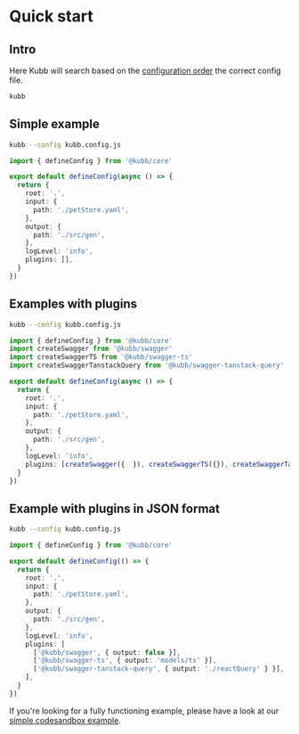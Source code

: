 
# Quick start

## Intro
Here Kubb will search based on the [configuration order](/docs/configuration/configuration) the correct config file.
 ```bash filename="cli" copy
kubb
```

## Simple example
 ```bash filename="cli" copy
kubb --config kubb.config.js
```

```typescript filename="kubb.config.js" copy
import { defineConfig } from '@kubb/core'

export default defineConfig(async () => {
  return {
    root: '.',
    input: {
      path: './petStore.yaml',
    },
    output: {
      path: './src/gen',
    },
    logLevel: 'info',
    plugins: [],
  }
})
```


## Examples with plugins
 ```bash filename="cli" copy
kubb --config kubb.config.js
```

```typescript filename="kubb.config.js" copy
import { defineConfig } from '@kubb/core'
import createSwagger from '@kubb/swagger'
import createSwaggerTS from '@kubb/swagger-ts'
import createSwaggerTanstackQuery from '@kubb/swagger-tanstack-query'

export default defineConfig(async () => {
  return {
    root: '.',
    input: {
      path: './petStore.yaml',
    },
    output: {
      path: './src/gen',
    },
    logLevel: 'info',
    plugins: [createSwagger({  }), createSwaggerTS({}), createSwaggerTanstackQuery({})],
  }
})
```

## Example with plugins in JSON format
 ```bash filename="cli" copy
kubb --config kubb.config.js
```

```typescript filename="kubb.config.js" copy
import { defineConfig } from '@kubb/core'

export default defineConfig(() => {
  return {
    root: '.',
    input: {
      path: './petStore.yaml',
    },
    output: {
      path: './src/gen',
    },
    logLevel: 'info',
    plugins: [
      ['@kubb/swagger', { output: false }],
      ['@kubb/swagger-ts', { output: 'models/ts' }],
      ['@kubb/swagger-tanstack-query', { output: './reactQuery' } }],
    ],
  }
})
```

If you're looking for a fully functioning example, please have a look at our [simple codesandbox example](https://codesandbox.io/s/github/kubb-project/kubb/tree/main/examples/typescript).
